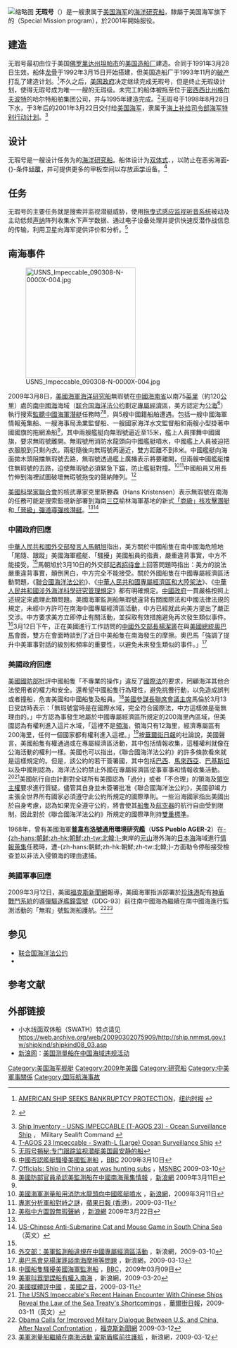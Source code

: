 {{Expand language|en|time=2017-02-04}}
{{軍艦模板
|名稱=无瑕号 [[File:Flag_of_the_United_States.svg|30px]]<br />{{lang|en|USNS Impeccable (T-AGOS-23)}}
|名稱2= 
|圖片= [[File:USNS_Impeccable_T-AGOS-23.jpg|300px]]
|照片說明=
|圖片2= 
|照片說明2= 
|艦種= [[海洋研究船|海洋研究船]]
|艦級= [[無瑕級海洋監測船|無瑕級海洋監測船]]
|授勋= 国防服务勋章
|製造= [[坦帕_(佛罗里达州)|坦帕, 佛罗里达州]][[美国造船厂|美国造船厂]]
|下訂= 1992年3月15日
|動工= 1995年，于'''哈尔特船舶集团公司'''，[[格尔夫波特_(密西西比州)|格尔夫波特,密西西比州]]
|下水= 1998年8月28日
|服役= 2001年3月22日
|退役= 
|結局= 
|除籍= 
|狀態=  
|排水= 
|基準= 
|滿載= 5,368[[吨|吨]]
|長度= 281[[呎|呎]]5[[吋|吋]]
|闊度= 95呎8吋
|吃水= 26呎
|飛行= 
|極速= 12[[节_(单位)|节]](22 千米/小时；14 英里/小时)
|鍋爐= 
|引擎= [[柴电动力|柴电动力]]、双桨
|出力= 5,000[[马力|马力]]
|續航= 
|乘員= 25位平民船员, 25位服役人员
|裝甲= 
|艦載機=
|射控裝置=
|偵搜設備= [[拖曳式感应监视听音系统|拖曳式感应监视听音系统]]被动及主动低频[[声纳|声纳]]阵列
|電戰系統=
|裝備= 
}}
[[File:USNS_Impeccable_T-AGOS-23_port_forward_view.jpg|缩略图]]
'''无瑕号'''（{{lang|en|'''USNS Impeccable, T-AGOS-23'''}}）是一艘隶属于[[美国海军|美国海军]]的[[研究船|海洋研究船]]，隸屬于美国海军{{link-en|軍事海運司令部|Military Sealift Command}}旗下的{{link-en|特別任務計畫|Military Sealift Command#Special Mission program}}（Special Mission program），於2001年開始服役。

==建造==
无瑕号最初由位于美国[[佛罗里达州|佛罗里达州]][[坦帕_(佛罗里达州)|坦帕市]]的[[美国造船厂|美国造船厂]]建造。合同于1991年3月28日生效。船体[[龙骨|龙骨]]于1992年3月15日开始搭建，但美国造船厂于1993年11月的[[破产|破产]]打乱了建造计划。<ref>[http://query.nytimes.com/gst/fullpage.html?res=9F0CE3D6123FF936A35752C1A965958260 AMERICAN SHIP SEEKS BANKRUPTCY PROTECTION]，[[纽约时报|纽约时报]] {{en}}</ref>不久之后，[[美国政府|美国政府]]决定继续完成无瑕号，但是终止无瑕级计划，使得无瑕号成为唯一一艘的无瑕级。未完工的船体被拖至位于[[密西西比州|密西西比州]][[格尔夫波特_(密西西比州)|格尔夫波特]]的哈尔特船舶集团公司，并与1995年建造完成。<ref name=nvr>{{cite web |url=http://www.nvr.navy.mil/nvrships/details/AGOS23.htm |title=USNS IMPECCABLE (T-AGOS 23) |date=October 21, 2004 |work=Naval Vessel Register |publisher=[[美国海军|美国海军]] |accessdate=2009-03-11 |deadurl=yes |archiveurl=https://web.archive.org/web/20110514061747/http://www.nvr.navy.mil/nvrships/details/AGOS23.htm |archivedate=2011年5月14日 }} {{en}}</ref>无瑕号于1998年8月28日下水，于3年后的2001年3月22日交付给[[美国海军|美国海军]]，隶属于[[美国海军海上补给司令部|海上补给司令部]][[海军特别行动计划|海军特别行动计划]]。<ref>[http://www.msc.navy.mil/inventory/ships.asp?ship=106&type=OceanSurveillanceShip Ship Inventory - USNS IMPECCABLE   (T-AGOS 23) - Ocean Surveillance Ship] {{webarchive|url=https://web.archive.org/web/20090312071850/http://www.msc.navy.mil/inventory/ships.asp?ship=106&type=OceanSurveillanceShip |date=2009-03-12 }}， Military Sealift Command {{en}}</ref>

==设计==
无瑕号是一艘设计任务为{{tsl|en|Surveillance Towed Array Sensor System|拖曳式感应监视听音系统}}的[[海洋研究船|海洋研究船]]。船体设计为[[双体船|双体式]]、{{tsl|en|small waterplane area twin hull|小水线面双体船}}，以防止在恶劣海面-{}-条件[[倾覆|倾覆]]，并可提供更多的甲板空间以存放[[声学|声学]]设备。<ref>[http://www.globalsecurity.org/military/systems/ship/tagos-23.htm T-AGOS 23 Impeccable - Swath-L (Large) Ocean Surveillance Ship] {{Wayback|url=http://www.globalsecurity.org/military/systems/ship/tagos-23.htm |date=20200921162245 }}{{en}}</ref>

==任务==
无瑕号的主要任务就是搜索并监视潜艇威胁，使用[[拖曳式感应监视听音系统|拖曳式感应监视听音系统]]被动及主动低频[[声纳|声纳]]阵列收集水下声学数据、通过电子设备处理并提供快速反潜作战信息的传输，利用卫星向海军提供评价和分析。<ref>[http://news.163.com/09/0311/13/544M00G1000120GU.html 无瑕号揭秘:专门跟踪监视潜艇美国最安静的船]{{Dead link|date=2020年1月 |bot=InternetArchiveBot |fix-attempted=yes }}</ref>

==南海事件==
[[File:USNS_Impeccable_090308-N-0000X-004.jpg|250px]]

2009年3月8日，[[美國|美國]][[美國海軍|海軍]][[海洋研究船|海洋研究船]]無瑕號在[[中國|中國]][[海南省|海南省]]以南75[[英里|英里]]（約120[[公里|公里]]）處的[[南中國海|南中國海]]海域（[[联合国海洋法公约|联合国海洋法公约]]劃定[[專屬經濟區|專屬經濟區]]，美方認定为[[公海|公海]]<ref name="BBC">[http://news.bbc.co.uk/chinese/simp/hi/newsid_7930000/newsid_7934000/7934038.stm 中國否認艦艇騷擾美國監測船] {{Wayback|url=http://news.bbc.co.uk/chinese/simp/hi/newsid_7930000/newsid_7934000/7934038.stm |date=20170803142900 }}，[[BBC|BBC]] 2009年3月10日</ref>）執行搜索[[監聽|監聽]][[中國海軍|中國海軍]][[潛艇|潛艇]]任務時<ref>[http://www.msnbc.msn.com/id/29623425 Officials: Ship in China spat was hunting subs] {{Wayback|url=http://www.msnbc.msn.com/id/29623425 |date=20090312010326 }}，[[MSNBC|MSNBC]] 2009-03-10</ref><ref>[http://mil.news.sina.com.cn/2009-03-11/1607545124.html 美國防部官員承認美監測船在中國南海蒐集情報] {{Wayback|url=http://mil.news.sina.com.cn/2009-03-11/1607545124.html |date=20170803170845 }}，[[新浪網|新浪網]] 2009年3月11日</ref>，與5艘中國籍船舶遭遇。包括一艘中國海軍情報蒐集船、一艘海事局漁業監督船、一艘國家海洋水文監督船和兩艘小型掛著中國國旗的拖網漁船<ref name="BBC"/>，其中兩艘艦艇向無瑕號逼近至15米，艦上人員揮舞中國國旗，要求無瑕號離開。無瑕號用消防水龍頭向中國艦艇噴水，中國艦上人員被迫把衣服脫到只剩內衣。兩艇隨後向無瑕號再逼近，雙方距離不到8米。中國艦艇向海面拋木頭阻擋無瑕號去路，無瑕號透過艦上廣播表示將要離開，但兩艘中國艦艇擋住無瑕號的去路，迫使無瑕號必須緊急下[[錨|錨]]，防止艦艇對撞。<ref name="龍華網">[http://mil.news.sina.com.cn/2009-03-11/1454545121.html 美國海軍測量船用消防水龍頭向中國艦艇噴水] {{Wayback|url=http://mil.news.sina.com.cn/2009-03-11/1454545121.html |date=20170803171218 }}，[[新浪網|新浪網]]，2009年3月11日</ref><ref name="蘋果日報">[http://appledaily.atnext.com/template/apple/art_main.cfm?iss_id=20090311&art_id=12478861 專家分析軍船對峙之謎]{{dead link|date=2017年12月 |bot=InternetArchiveBot |fix-attempted=yes }}，[[蘋果日報_(香港)|蘋果日報 (香港)]]，2009-03-11</ref>中國船員又用長竹伸到海裡試圖破壞無瑕號拖曳的聲納陣列。<ref>[http://news.sina.com.hk/cgi-bin/nw/show.cgi/9/1/1/1076385/1.html 美指中方圖毀無瑕聲納] {{Wayback|url=http://news.sina.com.hk/cgi-bin/nw/show.cgi/9/1/1/1076385/1.html |date=20090426030631 }}，[[新浪網|新浪網]] 2009年3月22日</ref>

[[美國科學家聯合會|美國科學家聯合會]]的核武專家克里斯滕森（Hans Kristensen）表示無瑕號在南海的任務可能是搜索監視新部署到海南[[三亞|三亞]]榆林海軍基地的新式[[093型核潛艇|「商級」核攻擊潛艇]]和[[094型核潛艇|「晉級」彈道導彈核潛艇]]。<ref name="蘋果日報"/><ref>[http://www.fas.org/blog/ssp/2009/03/incident.php US-Chinese Anti-Submarine Cat and Mouse Game in South China Sea] {{Wayback|url=http://www.fas.org/blog/ssp/2009/03/incident.php |date=20130130232004 }}（英文）</ref>

===中國政府回應===
[[中華人民共和國外交部發言人|中華人民共和國外交部發言人]][[馬朝旭|馬朝旭]]指出，美方關於中國船隻在南中國海危險地「尾隨、跟蹤」美國海軍艦艇、「騷擾」美國船員的指責，嚴重違背事實，中方不能接受。<ref name="龍華網"/>馬朝旭於3月10日的外交部[[記者招待會|記者招待會]]上回答問題時指出：美方的說法嚴重違背事實，顛倒黑白，中方完全不能接受。關於外國船隻在中國專屬經濟區活動問題，《[[聯合國海洋法公約|聯合國海洋法公約]]》、《[[中華人民共和國專屬經濟區和大陸架法|中華人民共和國專屬經濟區和大陸架法]]》、《[[中華人民共和國涉外海洋科學研究管理規定|中華人民共和國涉外海洋科學研究管理規定]]》都有明確規定。[[中華人民共和國政府|中國政府]]一貫嚴格按照上述規定來處理此類問題。美國海軍監測船無瑕號違背有關國際法和中國法律法規的規定，未經中方許可在南海中國專屬經濟區活動，中方已經就此向美方提出了嚴正交涉。中方要求美方立即停止有關活動，並採取有效措施避免再次發生類似事件。<ref>[http://mil.news.sina.com.cn/2009-03-10/2152545022.html 外交部：美軍監測船違規在中國專屬經濟區活動] {{Wayback|url=http://mil.news.sina.com.cn/2009-03-10/2152545022.html |date=20200814231838 }}，新浪網，2009-03-10</ref>3月12日下午，正在美國進行工作訪問的[[中华人民共和国外交部|中國外交部長]][[楊潔篪|楊潔篪]]在與[[美國總統|美國總統]][[巴拉克·奧巴馬|奧巴馬]]會面，雙方在會面時談到了近日中美船隻在南海發生的摩擦。奧巴馬「強調了提升中美軍事對話的級別和頻率的重要性，以避免未來發生類似的事件。」<ref>[http://news.sina.com.cn/c/2009-03-13/134317402202.shtml 奧巴馬會見楊潔篪談南海摩擦等問題] {{Wayback|url=http://news.sina.com.cn/c/2009-03-13/134317402202.shtml |date=20190919042831 }}，新浪網，2009-03-13</ref><br>

===美國政府回應===
[[美國國防部|美國國防部]]批評中國船隻「不專業的操作」違反了[[國際法|國際法]]的要求，罔顧海洋其他合法使用者的權力和安全。還希望中國船隻行為理性，避免挑釁行動，以免造成誤判或者撞船，危害美國和中國船隻及船員。<ref>[http://news.bbc.co.uk/chinese/simp/hi/newsid_7930000/newsid_7933500/7933597.stm 中國船隻騷擾美國海軍監測船] {{Wayback|url=http://news.bbc.co.uk/chinese/simp/hi/newsid_7930000/newsid_7933500/7933597.stm |date=20190924220907 }}，[[BBC|BBC]]，2009年03月09日</ref>[[美國參謀長聯席會議主席|美國參謀長聯席會議主席]]馬倫於3月13日受訪時表示：「無瑕號當時是在國際水域，完全符合國際法，中方這樣做是毫無理由的。」中方認為事發生地屬於中國專屬經濟區所規定的200海里內區域，但美國認為有權利進入這片水域，「這裡不是[[領海|領海]]，領海只有12海里，經濟專屬區有200海里，任何一個國家都有權利進入這裡。」<ref>[http://news.sina.com.cn/c/2009-03-20/102315340281s.shtml 美軍叫囂間諜船有權入南海] {{Wayback|url=http://news.sina.com.cn/c/2009-03-20/102315340281s.shtml |date=20190926120849 }}，新浪網，2009-03-20</ref>按[[華爾街日報|華爾街日報]]的社論說，美國聲言，美國船隻有權通過或在專屬經濟區活動，其中包括情報收集，這種權利就像在公海活動的權利一樣。美國也可以指出，《聯合國海洋法公約》的許多條款看來就是這樣規定的。但是，該公約的若干簽署國，其中包括[[巴西|巴西]]、[[馬來西亞|馬來西亞]]、[[巴基斯坦|巴基斯坦]]以及中國則認為，海洋法公約禁止外國在專屬經濟區從事軍事和情報收集活動。<ref>[http://www.voanews.com/chinese/w2009-03-11-voa72.cfm  美國媒體評中國] {{Wayback|url=http://www.voanews.com/chinese/w2009-03-11-voa72.cfm |date=20090323064844 }}，[[美國之音|美國之音]]，2009-03-11</ref><ref>[http://online.wsj.com/article/SB123672918272489143.html  The USNS Impeccable's Recent Hainan Encounter With Chinese Ships Reveal the Law of the Sea Treaty's Shortcomings] {{Wayback|url=http://online.wsj.com/article/SB123672918272489143.html |date=20111204160806 }}，[[華爾街日報|華爾街日報]]，2009-03-11（英文）</ref>美國航行自由計劃對全球所有美國認為「過分」或者「不合理」的領海及[[領空|領空]][[主權|主權]]要求進行質疑。儘管其自身並未簽署批准《聯合國海洋法公約》，美國卻竭力主張全世界所有國家必須遵守此公約所規定的國際準則。一些沿海國家指出美國出於自身考慮，認為如果完全遵守公約，將會使其[[船隻|船隻]]及[[航空器|航空器]]的航行自由受到限制，因此對於《聯合國海洋法公約》所規定的國際準則持[[雙重標準|雙重標準]]。

1968年，曾有美國海軍'''[[普韋布洛號通用環境研究艦|普韋布洛號]]通用環境研究艦'''（'''USS Pueblo AGER-2'''）在[[朝鮮民主主義人民共和國|-{zh-hans:朝鲜;zh-hk:朝鮮;zh-tw:北韓;}-]]東岸的[[元山|元山]]港外海的[[日本海|日本海]]海域進行[[諜報|情報蒐集]]任務時，遭-{zh-hans:朝鲜;zh-hk:朝鮮;zh-tw:北韓;}-方面勒令停船接受檢查並以非法入侵領海的理由逮捕。

===美國軍事回應===
2009年3月12日，美國[[福克斯廣播公司|福克斯新聞網]]報導，美國海軍指派部署於[[珍珠港|珍珠港]]配有[[神盾戰鬥系統|神盾戰鬥系統]]的[[導彈驅逐艦|導彈驅逐艦]][[鐘雲號|鐘雲號]]（DDG-93）前往南中國海為繼續在南中國海進行監測活動的「無瑕」號監測船護航。<ref>[http://www.foxnews.com/politics/2009/03/12/obama-meet-chinese-foreign-minister-ship-confrontation/ Obama Calls for Improved Military Dialogue Between U.S. and China, After Naval Confrontation] {{Wayback|url=http://www.foxnews.com/politics/2009/03/12/obama-meet-chinese-foreign-minister-ship-confrontation/ |date=20090313232703 }}，[[福斯廣播公司|福克斯新聞網]] 2009-03-12</ref><ref>[http://mil.news.sina.com.cn/2009-03-12/1544545269.html 美軍測量船繼續在南海活動 宙斯盾艦前往護航] {{Wayback|url=http://mil.news.sina.com.cn/2009-03-12/1544545269.html |date=20200812155113 }}，新浪網，2009-03-12</ref>

==参见==
*[[联合国海洋法公约|联合国海洋法公约]]
*{{tsl|en|Impeccable-class ocean surveillance ship|Impeccable-class ocean surveillance ship|無瑕級海洋監測船}}

==参考文献==
{{Reflist|2}}

==外部链接==
*小水线面双体船（SWATH）特点请见 https://web.archive.org/web/20090302075909/http://ship.nmmst.gov.tw/shipkind/shipkind08_03.asp
*[[新浪网|新浪网]]：[http://mil.news.sina.com.cn/nz/zgczgz/index.shtml 美国测量船在中国海域违规活动] {{Wayback|url=http://mil.news.sina.com.cn/nz/zgczgz/index.shtml |date=20190918181405 }}

[[Category:美国海军舰艇|Category:美国海军舰艇]]
[[Category:2009年美國|Category:2009年美國]]
[[Category:研究船|Category:研究船]]
[[Category:中美軍事關係|Category:中美軍事關係]]
[[Category:国际航海事故|Category:国际航海事故]]